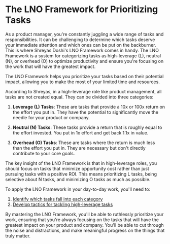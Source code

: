 
# The LNO Framework for Prioritizing Tasks

As a product manager, you're constantly juggling a wide range of tasks and responsibilities. It can be challenging to determine which tasks deserve your immediate attention and which ones can be put on the backburner. This is where Shreyas Doshi's LNO Framework comes in handy. The LNO Framework is a system for categorizing tasks as high-leverage (L), neutral (N), or overhead (O) to optimize productivity and ensure you're focusing on the work that will have the greatest impact.

<Callout>
The LNO Framework helps you prioritize your tasks based on their potential impact, allowing you to make the most of your limited time and resources.
</Callout>

According to Shreyas, in a high-leverage role like product management, all tasks are not created equal. They can be divided into three categories:

1. **Leverage (L) Tasks**: These are tasks that provide a 10x or 100x return on the effort you put in. They have the potential to significantly move the needle for your product or company.

2. **Neutral (N) Tasks**: These tasks provide a return that is roughly equal to the effort invested. You put in 1x effort and get back 1.1x in value.

3. **Overhead (O) Tasks**: These are tasks where the return is much less than the effort you put in. They are necessary but don't directly contribute to your core goals.

The key insight of the LNO Framework is that in high-leverage roles, you should focus on tasks that minimize opportunity cost rather than just pursuing tasks with a positive ROI. This means prioritizing L tasks, being selective about N tasks, and minimizing O tasks as much as possible.

To apply the LNO Framework in your day-to-day work, you'll need to:

1. [Identify which tasks fall into each category](/lno-framework/high-leverage-tasks)
2. [Develop tactics for tackling high-leverage tasks](/lno-framework/high-leverage-tactics)
   
By mastering the LNO Framework, you'll be able to ruthlessly prioritize your work, ensuring that you're always focusing on the tasks that will have the greatest impact on your product and company. You'll be able to cut through the noise and distractions, and make meaningful progress on the things that truly matter.